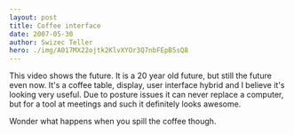 ```yaml
---
layout: post
title: Coffee interface
date: 2007-05-30
author: Swizec Teller
hero: ./img/A017MX22ojtk2KlvXYOr3Q7nbFEpB5sQ8
---
```


This video shows the future. It is a 20 year old future, but still the future even now. It's a coffee table, display, user interface hybrid and I believe it's looking very useful. Due to posture issues it can never replace a computer, but for a tool at meetings and such it definitely looks awesome.

Wonder what happens when you spill the coffee though.
